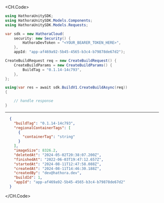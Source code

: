 
<CH.Code>
```csharp CreateBuild.cs
using HathoraUnitySDK;
using HathoraUnitySDK.Models.Components;
using HathoraUnitySDK.Models.Requests;

var sdk = new HathoraCloud(
    security: new Security() {
        HathoraDevToken = "<YOUR_BEARER_TOKEN_HERE>",
    },
    appId: "app-af469a92-5b45-4565-b3c4-b79878de67d2");

CreateBuildRequest req = new CreateBuildRequest() {
    CreateBuildParams = new CreateBuildParams() {
        BuildTag = "0.1.14-14c793",
    },
};

using(var res = await sdk.BuildV1.CreateBuildAsync(req))
{

    // handle response
}
```
---

```json Example Response
  {
    "buildTag": "0.1.14-14c793",
    "regionalContainerTags": [
      {
        "containerTag": "string"
      }
    ],
    "imageSize": 8326.2,
    "deletedAt": "2024-05-02T20:38:07.200Z",
    "finishedAt": "2022-06-03T19:47:12.657Z",
    "startedAt": "2024-08-11T12:47:58.088Z",
    "createdAt": "2024-08-11T14:46:30.188Z",
    "createdBy": "dev@hathora.dev",
    "buildId": 1,
    "appId": "app-af469a92-5b45-4565-b3c4-b79878de67d2"
  }
```
</CH.Code>
